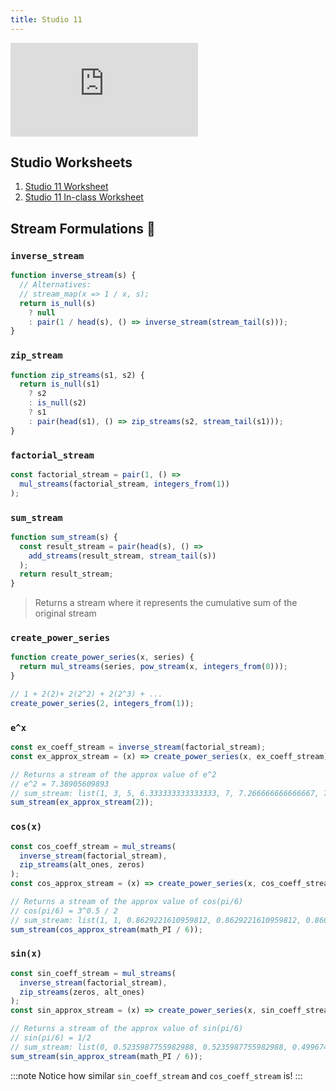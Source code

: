 ```yaml
---
title: Studio 11
---
```


<iframe 
    src="https://docs.google.com/presentation/d/e/2PACX-1vQYlr-22bwzSAWuPw2hzqStiSKqoSmtdHfCYGhdnRVNngY7pp4syBqGP-H0DFPmmX4wzN6RBsiJYJjx/embed"
    class="aspect-video w-full"
    frameborder="0" 
    allowfullscreen="true" 
    mozallowfullscreen="true" 
    webkitallowfullscreen="true">
</iframe>

## Studio Worksheets

1. [Studio 11 Worksheet](https://drive.google.com/file/d/1KHp1Ob07IvgPEiXH0bLAeqJPhIAsZ_F3/view?usp=sharing)
2. [Studio 11 In-class Worksheet](https://drive.google.com/file/d/1YuzjIU94GB8QnqVSm15AK6qlzj4Cb0Nm/view?usp=sharing)

## Stream Formulations 🌊

### `inverse_stream`

```javascript
function inverse_stream(s) {
  // Alternatives:
  // stream_map(x => 1 / x, s);
  return is_null(s)
    ? null
    : pair(1 / head(s), () => inverse_stream(stream_tail(s)));
}
```

### `zip_stream`

```javascript
function zip_streams(s1, s2) {
  return is_null(s1)
    ? s2
    : is_null(s2)
    ? s1
    : pair(head(s1), () => zip_streams(s2, stream_tail(s1)));
}
```

### `factorial_stream`

```javascript
const factorial_stream = pair(1, () =>
  mul_streams(factorial_stream, integers_from(1))
);
```

### `sum_stream`

```javascript
function sum_stream(s) {
  const result_stream = pair(head(s), () =>
    add_streams(result_stream, stream_tail(s))
  );
  return result_stream;
}
```

> Returns a stream where it represents the cumulative sum of the original stream

### `create_power_series`

```javascript
function create_power_series(x, series) {
  return mul_streams(series, pow_stream(x, integers_from(0)));
}

// 1 + 2(2)+ 2(2^2) + 2(2^3) + ...
create_power_series(2, integers_from(1));
```

### `e^x`

```javascript
const ex_coeff_stream = inverse_stream(factorial_stream);
const ex_approx_stream = (x) => create_power_series(x, ex_coeff_stream);

// Returns a stream of the approx value of e^2
// e^2 = 7.38905609893
// sum_stream: list(1, 3, 5, 6.333333333333333, 7, 7.266666666666667, 7.355555555555555 ...
sum_stream(ex_approx_stream(2));
```

### `cos(x)`

```javascript
const cos_coeff_stream = mul_streams(
  inverse_stream(factorial_stream),
  zip_streams(alt_ones, zeros)
);
const cos_approx_stream = (x) => create_power_series(x, cos_coeff_stream);

// Returns a stream of the approx value of cos(pi/6)
// cos(pi/6) = 3^0.5 / 2
// sum_stream: list(1, 1, 0.8629221610959812, 0.8629221610959812, 0.8660538834157472 ...
sum_stream(cos_approx_stream(math_PI / 6));
```

### `sin(x)`

```javascript
const sin_coeff_stream = mul_streams(
  inverse_stream(factorial_stream),
  zip_streams(zeros, alt_ones)
);
const sin_approx_stream = (x) => create_power_series(x, sin_coeff_stream);

// Returns a stream of the approx value of sin(pi/6)
// sin(pi/6) = 1/2
// sum_stream: list(0, 0.5235987755982988, 0.5235987755982988, 0.49967417939436376, 0.49967417939436376 ...
sum_stream(sin_approx_stream(math_PI / 6));
```

:::note
Notice how similar `sin_coeff_stream` and `cos_coeff_stream` is!
:::